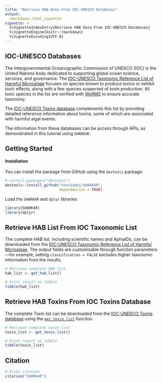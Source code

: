 ```yaml
---
title: "Retrieve HAB Data From IOC-UNESCO Databases"
output:
  rmarkdown::html_vignette
vignette: >
  %\VignetteIndexEntry{Retrieve HAB Data From IOC-UNESCO Databases}
  %\VignetteEngine{knitr::rmarkdown}
  %\VignetteEncoding{UTF-8}
---
```


## IOC-UNESCO Databases

The Intergovernmental Oceanographic Commission of UNESCO (IOC) is the United Nations body dedicated to supporting global ocean science, services, and governance. The [IOC-UNESCO Taxonomic Reference List of Harmful Microalgae](https://www.marinespecies.org/hab/) focuses on species known to produce toxins or exhibit toxic effects, along with a few species suspected of toxin production. All toxic species in the list are verified with [WoRMS](https://www.marinespecies.org) to ensure accurate taxonomy.

The [IOC-UNESCO Toxins database](https://toxins.hais.ioc-unesco.org/) complements this list by providing detailed reference information about toxins, some of which are associated with harmful algal events.

The information from these databases can be access through APIs, as demonstrated in this tutorial using `SHARK4R`.

## Getting Started

#### Installation

You can install the package from GitHub using the `devtools` package:

```r
# install.packages("devtools")
devtools::install_github("sharksmhi/SHARK4R",
                         dependencies = TRUE)
```

Load the `SHARK4R` and `dplyr` libraries:
```r
library(SHARK4R)
library(dplyr)
```

## Retrieve HAB List From IOC Taxonomic List

The complete HAB list, including scientific names and AphiaIDs, can be downloaded from the [IOC-UNESCO Taxonomic Reference List of Harmful Microalgae](https://www.marinespecies.org/hab/). The output fields are customizable through function parameters—for example, setting `classification = FALSE` excludes higher taxonomic information from the results.

```r
# Retrieve complete HAB list
hab_list <- get_hab_list()

# Print result as tibble
tibble(hab_list)
```

## Retrieve HAB Toxins From IOC Toxins Database

The complete Toxin list can be downloaded from the [IOC-UNESCO Toxins database](https://toxins.hais.ioc-unesco.org/) using the [`get_toxin_list`](../reference/get_toxin_list.html) function.

```r
# Retrieve complete toxin list
toxin_list <- get_toxin_list()

# Print result as tibble
tibble(toxin_list)
```

## Citation

```r
# Print citation
citation("SHARK4R")
```
